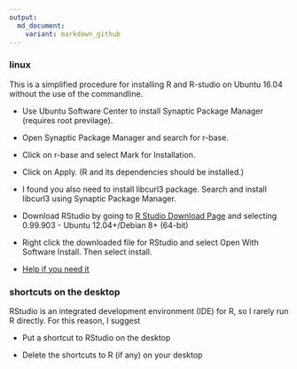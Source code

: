 ```yaml
---
output:
  md_document:
    variant: markdown_github
---
```


### linux 

This is a simplified procedure for installing R and R-studio on Ubuntu 16.04 without the use of the commandline. 

- Use Ubuntu Software Center to install Synaptic Package Manager (requires root previlage).  

- Open Synaptic Package Manager and search for r-base. 

- Click on r-base and select Mark for Installation. 

- Click on Apply. (R and its dependencies should be installed.) 

- I found you also need to install libcurl3 package. Search and install libcurl3 using Synaptic Package Manager. 

- Download RStudio by going to [R Studio Download Page](https://www.rstudio.com/products/rstudio/download3/) and selecting 0.99.903 - Ubuntu 12.04+/Debian 8+ (64-bit)  

- Right click the downloaded file for RStudio and select Open With Software Install. Then select install. 

- [Help if you need it](https://www.datascienceriot.com/how-to-install-r-in-linux-ubuntu-16-04-xenial-xerus/kris/) 



### shortcuts on the desktop

RStudio is an integrated development environment (IDE) for R, so I rarely run R directly. For this reason, I suggest

-   Put a shortcut to RStudio on the desktop 

-   Delete the shortcuts to R (if any) on your desktop  






